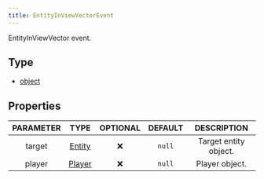 ```yaml
---
title: EntityInViewVectorEvent
---
```


EntityInViewVector event.

## Type
- [object](https://developer.mozilla.org/en-US/docs/Web/JavaScript/Reference/Global_Objects/Object)

## Properties

| PARAMETER | TYPE | OPTIONAL | DEFAULT | DESCRIPTION |
| :-------: | :--: | :------: | :-----: | :---------: |
| target | [Entity](/docs/classes/entity) |  ❌   | `null`  | Target entity object. |
| player | [Player](/docs/classes/player) |  ❌   | `null`  | Player object. |
